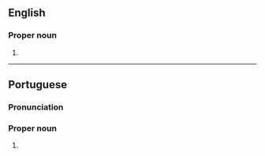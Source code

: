 ==English==

===Proper noun===
{{en-proper noun}}

# {{place|en|municipality/state capital|s/Mato Grosso|c/Brazil}}

----

==Portuguese==

===Pronunciation===
{{pt-IPA|Cuy.abá}}

===Proper noun===
{{pt-proper noun}}

# {{place|pt|municipality/state capital|s/Mato Grosso|c/Brazil|t=Cuiabá}}